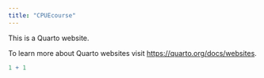 ```yaml
---
title: "CPUEcourse"
---
```


This is a Quarto website.

To learn more about Quarto websites visit <https://quarto.org/docs/websites>.

```r
1 + 1
```
